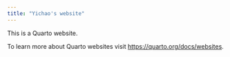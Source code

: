---
title: "Yichao's website"
---

This is a Quarto website.

To learn more about Quarto websites visit <https://quarto.org/docs/websites>.
